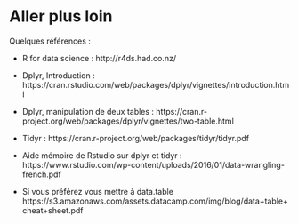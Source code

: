 # Aller plus loin 

Quelques références : 
  
- R for data science : http://r4ds.had.co.nz/
  
- Dplyr, Introduction : https://cran.rstudio.com/web/packages/dplyr/vignettes/introduction.html

- Dplyr, manipulation de deux tables : https://cran.r-project.org/web/packages/dplyr/vignettes/two-table.html

- Tidyr : https://cran.r-project.org/web/packages/tidyr/tidyr.pdf

- Aide mémoire de Rstudio  sur dplyr et tidyr : https://www.rstudio.com/wp-content/uploads/2016/01/data-wrangling-french.pdf

- Si vous préférez vous mettre à data.table https://s3.amazonaws.com/assets.datacamp.com/img/blog/data+table+cheat+sheet.pdf

